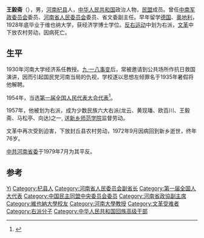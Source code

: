 {{Otheruses|other=名为王毅斋的其他人物|王洪}}

'''王毅斋'''（{{bd|1896年||1972年}}），男，[[河南|河南]][[杞县|杞县]]人，[[中华人民共和国|中华人民共和国]]政治人物，[[中国民主同盟|民盟]]成员。曾任[[中南军政委员会|中南军政委员会]]委员、[[河南省人民委员会|河南省人民委员会]]委员、省文委副主任。早年留学[[德国|德国]]、[[奥地利|奥地利]]，1928年底毕业于维也纳大学，获经济学博士学位。[[反右运动|反右运动]]中划为右派，[[文革|文革]]中下放农村劳动，因病死亡。

== 生平 ==
1930年河南大学经济系任教授。[[九一八事變|九·一八事变]]后，常被邀请到公共场所作抗日救国演讲，因而引起国民党河南当局的仇视，学校遂以思想左倾罪名于1935年暑假将他解聘。

1954年，当选[[第一届全国人民代表大会代表名单|第一届全国人民代表大会代表]]<ref>{{cite book|author=全国人民代表大会常务委员会办公厅|title=中华人民共和国第一届全国人民代表大会代表名单|year=1955年|publisher=全国人民代表大会常务委员会办公厅|url=http://book.ucdrs.superlib.net/views/specific/2929/bookDetail.jsp?dxNumber=000005772167&d=546843D0AE2464CD1C95896344A85614&fenlei=04070402|access-date=2015-01-26|archive-date=2019-01-24|archive-url=https://web.archive.org/web/20190124105450/http://book.ucdrs.superlib.net/views/specific/2929/bookDetail.jsp?dxNumber=000005772167&d=546843D0AE2464CD1C95896344A85614&fenlei=04070402|dead-url=no}}</ref>。

1957年，他被划为右派，成为少数民族六大右派(龙云、黄现璠、欧百川、王毅斋、马松亭、向达)之一, 送[[河南师范大学|新乡师范学院]]监督劳动。

文革中再次受到迫害，下放封丘县农村劳动，1972年9月因病回到新乡逝世，终年76岁。

[[中国共产党河南省委员会|中共河南省委]]于1979年7月为其平反。
== 参考 ==
{{reflist}}

{{Authority control}}
{{DEFAULTSORT:Wang王}}
[[Category:王姓|Yi]]
[[Category:杞县人|Category:杞县人]]
[[Category:河南省人民委员会副省长|Category:河南省人民委员会副省长]]
[[Category:第一届全国人大代表|Category:第一届全国人大代表]]
[[Category:中国民主同盟中央委员会委员|Category:中国民主同盟中央委员会委员]]
[[Category:河南省政協副主席|Category:河南省政協副主席]]
[[Category:維也納大學校友|Category:維也納大學校友]]
[[Category:河南大學教授|Category:河南大學教授]]
[[Category:文革受难者|Category:文革受难者]]
[[Category:右派分子|Category:右派分子]]
[[Category:中华人民共和国回族高级干部|Category:中华人民共和国回族高级干部]]

{{中国政治人物小作品}}